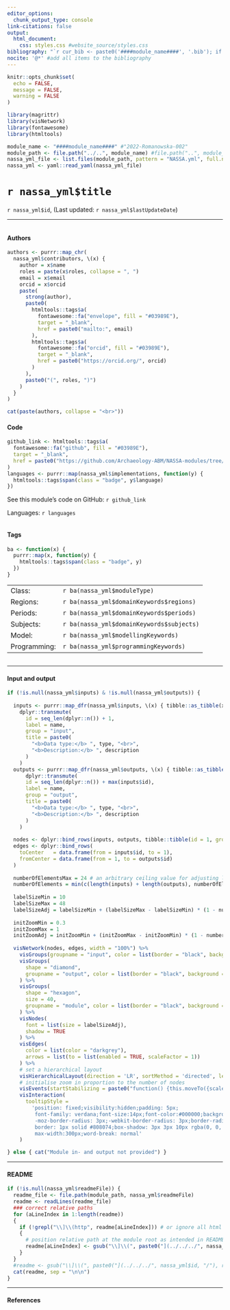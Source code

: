 ```yaml
---
editor_options: 
  chunk_output_type: console
link-citations: false
output:
  html_document:
    css: styles.css #website_source/styles.css
bibliography: "`r cur_bib <- paste0('####module_name####', '.bib'); if (file.exists(cur_bib)) { cur_bib } else { 'dummy.bib' }`"
nocite: '@*' #add all items to the bibliography
---
```


```r
knitr::opts_chunk$set(
  echo = FALSE,
  message = FALSE,
  warning = FALSE
)
```

```r
library(magrittr)
library(visNetwork)
library(fontawesome)
library(htmltools)
```

```r
module_name <- "####module_name####" #"2022-Romanowska-002"
module_path <- file.path("../..", module_name) #file.path("..", module_name)
nassa_yml_file <- list.files(module_path, pattern = "NASSA.yml", full.names = TRUE)
nassa_yml <- yaml::read_yaml(nassa_yml_file)
```

# `r nassa_yml$title`

`r nassa_yml$id`, (Last updated: `r nassa_yml$lastUpdateDate`) 

***

<div class="row">
<div class="column">

#### Authors

```r
authors <- purrr::map_chr(
  nassa_yml$contributors, \(x) {
    author = x$name
    roles = paste(x$roles, collapse = ", ")
    email = x$email
    orcid = x$orcid
    paste(
      strong(author),
      paste0(
        htmltools::tags$a(
          fontawesome::fa("envelope", fill = "#03989E"),
          target = "_blank",
          href = paste0("mailto:", email)
        ),
        htmltools::tags$a(
          fontawesome::fa("orcid", fill = "#03989E"),
          target = "_blank",
          href = paste0("https://orcid.org/", orcid)
        )
      ),
      paste0("(", roles, ")")
    )
  }
)

cat(paste(authors, collapse = "<br>"))
```

#### Code

```r
github_link <- htmltools::tags$a(
  fontawesome::fa("github", fill = "#03989E"),
  target = "_blank",
  href = paste0("https://github.com/Archaeology-ABM/NASSA-modules/tree/main/", module_name)
)
languages <- purrr::map(nassa_yml$implementations, function(y) {
  htmltools::tags$span(class = "badge", y$language)
})
```

See this module's code on GitHub: `r github_link`

Languages: `r languages`

</div>
<div class="column">

#### Tags

```r
ba <- function(x) {
  purrr::map(x, function(y) {
    htmltools::tags$span(class = "badge", y)
  })
}
```

<table>
<tr><td>Class:</td><td>`r ba(nassa_yml$moduleType)`</td></tr>
<tr><td>Regions:</td><td>`r ba(nassa_yml$domainKeywords$regions)`</td></tr>
<tr><td>Periods:</td><td>`r ba(nassa_yml$domainKeywords$periods)`</td></tr>
<tr><td>Subjects:</td><td>`r ba(nassa_yml$domainKeywords$subjects)`</td></tr>
<tr><td>Model:</td><td>`r ba(nassa_yml$modellingKeywords)`</td></tr>
<tr><td>Programming:</td><td>`r ba(nassa_yml$programmingKeywords)`</td></tr>
</table> 

</div>
</div>

***

#### Input and output

```r
if (!is.null(nassa_yml$inputs) & !is.null(nassa_yml$outputs)) {
  
  inputs <- purrr::map_dfr(nassa_yml$inputs, \(x) { tibble::as_tibble(x) }) %>%
    dplyr::transmute(
      id = seq_len(dplyr::n()) + 1,
      label = name,
      group = "input",
      title = paste0(
        "<b>Data type:</b> ", type, "<br>",
        "<b>Description:</b> ", description
      )
    )
  outputs <- purrr::map_dfr(nassa_yml$outputs, \(x) { tibble::as_tibble(x) }) %>%
      dplyr::transmute(
      id = seq_len(dplyr::n()) + max(inputs$id),
      label = name,
      group = "output",
      title = paste0(
        "<b>Data type:</b> ", type, "<br>",
        "<b>Description:</b> ", description
      )
    )
  
  nodes <- dplyr::bind_rows(inputs, outputs, tibble::tibble(id = 1, group = "module"))
  edges <- dplyr::bind_rows(
    toCenter   = data.frame(from = inputs$id, to = 1),
    fromCenter = data.frame(from = 1, to = outputs$id)
  )
  
  numberOfElementsMax = 24 # an arbitrary ceiling value for adjusting label size of nodes
  numberOfElements = min(c(length(inputs) + length(outputs), numberOfElementsMax)) 
  
  labelSizeMin = 10
  labelSizeMax = 48
  labelSizeAdj = labelSizeMin + (labelSizeMax - labelSizeMin) * (1 - numberOfElements / numberOfElementsMax) ^ 0.6
  
  initZoomMin = 0.3
  initZoomMax = 1
  initZoomAdj = initZoomMin + (initZoomMax - initZoomMin) * (1 - numberOfElements / numberOfElementsMax) ^ 3
  
  visNetwork(nodes, edges, width = "100%") %>%
    visGroups(groupname = "input", color = list(border = "black", background = "white")) %>%
    visGroups(
      shape = "diamond",
      groupname = "output", color = list(border = "black", background = "lightgrey")
    ) %>%
    visGroups(
      shape = "hexagon",
      size = 40,
      groupname = "module", color = list(border = "black", background = "#03989E")
    ) %>%
    visNodes(
      font = list(size = labelSizeAdj),
      shadow = TRUE
    ) %>%
    visEdges(
      color = list(color = "darkgrey"),
      arrows = list(to = list(enabled = TRUE, scaleFactor = 1))
    ) %>%
    # set a hierarchical layout
    visHierarchicalLayout(direction = 'LR', sortMethod = 'directed', levelSeparation = 500) %>%
    # initialise zoom in proportion to the number of nodes
    visEvents(startStabilizing = paste0("function() {this.moveTo({scale:", initZoomAdj, "})}"), type = "once") %>% visPhysics(stabilization = FALSE) %>%
    visInteraction(
      tooltipStyle = 
        'position: fixed;visibility:hidden;padding: 5px;
         font-family: verdana;font-size:14px;font-color:#000000;background-color: #f5f4ed;
         -moz-border-radius: 3px;-webkit-border-radius: 3px;border-radius: 3px;
         border: 1px solid #808074;box-shadow: 3px 3px 10px rgba(0, 0, 0, 0.2);
         max-width:300px;word-break: normal'
    )

} else { cat("Module in- and output not provided") }
```

***

#### README

<div class="readme">

```r
if (!is.null(nassa_yml$readmeFile)) {
  readme_file <- file.path(module_path, nassa_yml$readmeFile)
  readme <- readLines(readme_file)
  ### correct relative paths 
  for (aLineIndex in 1:length(readme))
  {
    if (!grepl("\\]\\(http", readme[aLineIndex])) # or ignore all html links by using "\\.htm"
    {
      # position relative path at the module root as intended in README.md
      readme[aLineIndex] <- gsub("\\]\\(", paste0("](../../../", nassa_yml$id, "/"), readme[aLineIndex])
    }
  }
  #readme <- gsub("\\]\\(", paste0("](../../../", nassa_yml$id, "/"), readme) # TO-DO: find passing regular expression that selects fragment while excluding html links
  cat(readme, sep = "\n\n")
}
```

</div>

***

#### References

<div id="refs"></div>
